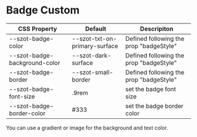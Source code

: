 
<Meta title="Components/Badge/Css Variables" />

# Badge Custom

| CSS Property                  | Default                       | Descripiton                             |
| ----------------------------- | ----------------------------- | --------------------------------------- |
| --szot-badge-color            | --szot-txt-on-primary-surface | Defined following the prop "badgeStyle" |
| --szot-badge-background-color | --szot-dark-surface           | Defined following the prop "badgeStyle" |
| --szot-badge-border           | --szot-small-border           | Defined following the prop "badgeStyle" |
| --szot-badge-font-size        | .9rem                         | set the badge font size                 |
| --szot-badge-border-color     | #333                          | set the badge border color              |

<p>You can use a gradient or image for the background and text color.</p>
